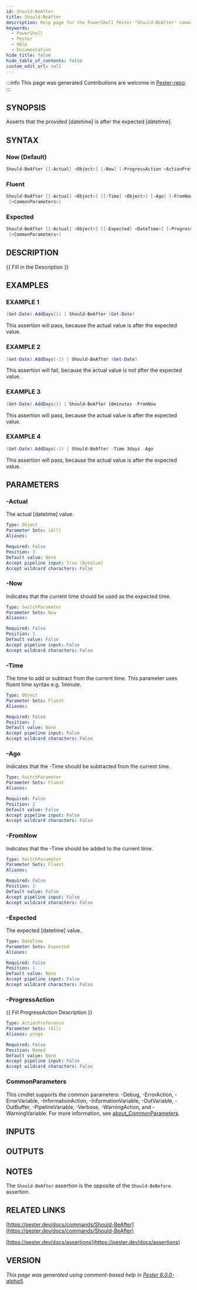 ```yaml
---
id: Should-BeAfter
title: Should-BeAfter
description: Help page for the PowerShell Pester "Should-BeAfter" command
keywords:
  - PowerShell
  - Pester
  - Help
  - Documentation
hide_title: false
hide_table_of_contents: false
custom_edit_url: null
---
```


:::info This page was generated
Contributions are welcome in [Pester-repo](https://github.com/pester/pester).
:::

## SYNOPSIS

Asserts that the provided [datetime] is after the expected [datetime].

## SYNTAX

### Now (Default)

```powershell
Should-BeAfter [[-Actual] <Object>] [-Now] [-ProgressAction <ActionPreference>] [<CommonParameters>]
```

### Fluent

```powershell
Should-BeAfter [[-Actual] <Object>] [[-Time] <Object>] [-Ago] [-FromNow] [-ProgressAction <ActionPreference>]
 [<CommonParameters>]
```

### Expected

```powershell
Should-BeAfter [[-Actual] <Object>] [[-Expected] <DateTime>] [-ProgressAction <ActionPreference>]
 [<CommonParameters>]
```

## DESCRIPTION

\{\{ Fill in the Description \}\}

## EXAMPLES

### EXAMPLE 1

```powershell
(Get-Date).AddDays(1) | Should-BeAfter (Get-Date)
```

This assertion will pass, because the actual value is after the expected value.

### EXAMPLE 2

```powershell
(Get-Date).AddDays(-1) | Should-BeAfter (Get-Date)
```

This assertion will fail, because the actual value is not after the expected value.

### EXAMPLE 3

```powershell
(Get-Date).AddDays(1) | Should-BeAfter 10minutes -FromNow
```

This assertion will pass, because the actual value is after the expected value.

### EXAMPLE 4

```powershell
(Get-Date).AddDays(-1) | Should-BeAfter -Time 3days -Ago
```

This assertion will pass, because the actual value is after the expected value.

## PARAMETERS

### -Actual

The actual [datetime] value.

```yaml
Type: Object
Parameter Sets: (All)
Aliases:

Required: False
Position: 3
Default value: None
Accept pipeline input: True (ByValue)
Accept wildcard characters: False
```

### -Now

Indicates that the current time should be used as the expected time.

```yaml
Type: SwitchParameter
Parameter Sets: Now
Aliases:

Required: False
Position: 1
Default value: False
Accept pipeline input: False
Accept wildcard characters: False
```

### -Time

The time to add or subtract from the current time.
This parameter uses fluent time syntax e.g.
1minute.

```yaml
Type: Object
Parameter Sets: Fluent
Aliases:

Required: False
Position: 1
Default value: None
Accept pipeline input: False
Accept wildcard characters: False
```

### -Ago

Indicates that the -Time should be subtracted from the current time.

```yaml
Type: SwitchParameter
Parameter Sets: Fluent
Aliases:

Required: False
Position: 2
Default value: False
Accept pipeline input: False
Accept wildcard characters: False
```

### -FromNow

Indicates that the -Time should be added to the current time.

```yaml
Type: SwitchParameter
Parameter Sets: Fluent
Aliases:

Required: False
Position: 2
Default value: False
Accept pipeline input: False
Accept wildcard characters: False
```

### -Expected

The expected [datetime] value.

```yaml
Type: DateTime
Parameter Sets: Expected
Aliases:

Required: False
Position: 1
Default value: None
Accept pipeline input: False
Accept wildcard characters: False
```

### -ProgressAction

\{\{ Fill ProgressAction Description \}\}

```yaml
Type: ActionPreference
Parameter Sets: (All)
Aliases: proga

Required: False
Position: Named
Default value: None
Accept pipeline input: False
Accept wildcard characters: False
```

### CommonParameters

This cmdlet supports the common parameters: -Debug, -ErrorAction, -ErrorVariable, -InformationAction, -InformationVariable, -OutVariable, -OutBuffer, -PipelineVariable, -Verbose, -WarningAction, and -WarningVariable. For more information, see [about_CommonParameters](http://go.microsoft.com/fwlink/?LinkID=113216).

## INPUTS

## OUTPUTS

## NOTES

The `Should-BeAfter` assertion is the opposite of the `Should-BeBefore` assertion.

## RELATED LINKS

[https://pester.dev/docs/commands/Should-BeAfter](https://pester.dev/docs/commands/Should-BeAfter)

[https://pester.dev/docs/assertions](https://pester.dev/docs/assertions)

## VERSION

*This page was generated using comment-based help in [Pester 6.0.0-alpha5](https://github.com/pester/pester).*
